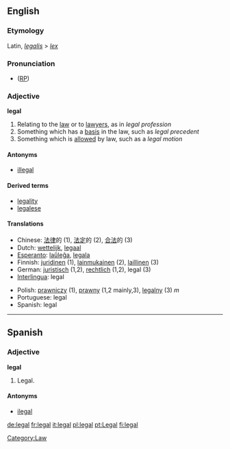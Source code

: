 ==English==

{{rank|winter|expect|nation|964|legal|spread|enter|consider}}


===Etymology===
Latin, ''[[legalis]]'' > ''[[lex]]''

===Pronunciation===
* ([[RP]]) {{IPA|/liːɡl/}}

===Adjective===
'''legal'''

# Relating to the [[law]] or to [[lawyer]]s, as in ''legal profession''
# Something which has a [[basis]] in the law, such as ''legal precedent''
# Something which is [[allow]]ed by law, such as a ''legal motion''

====Antonyms====
*[[illegal]]

====Derived terms====
*[[legality]]
*[[legalese]]

====Translations====
{{top}}
*Chinese: [[法律]]的 (1), [[法定]]的 (2), [[合法]]的 (3)
*Dutch: [[wettelijk]], [[legaal]]
*[[Esperanto]]: [[laŭleĝa]], [[legala]]
*Finnish: [[juridinen]] (1), [[lainmukainen]] (2), [[laillinen]] (3)
*German: [[juristisch]] (1,2), [[rechtlich]] (1,2), legal (3)
*[[Interlingua]]: legal
{{mid}}
*Polish: [[prawniczy]] (1), [[prawny]] (1,2 mainly,3), [[legalny]] (3) ''m''
*Portuguese: legal
*Spanish: legal
{{bottom}}

[[Category:Law]]

----

==Spanish==
===Adjective===
'''legal'''
# Legal.

====Antonyms====
*[[ilegal]]

[[de:legal]]
[[fr:legal]]
[[it:legal]]
[[pl:legal]]
[[pt:Legal]]
[[fi:legal]]